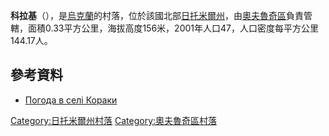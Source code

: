 {{coord|51|29|15|N|28|36|41|E|scale:30000|display=title}}

'''科拉基'''（{{lang-uk|Кораки}}），是[[烏克蘭|烏克蘭]]的村落，位於該國北部[[日托米爾州|日托米爾州]]，由[[奧夫魯奇區|奧夫魯奇區]]負責管轄，面積0.33平方公里，海拔高度156米，2001年人口47，人口密度每平方公里144.17人。

==參考資料== 
* [http://weather.in.ua/ua/zhitomirskaja/11441 Погода в селі Кораки]

{{DEFAULTSORT:Кораки}}
[[Category:日托米爾州村落|Category:日托米爾州村落]]
[[Category:奧夫魯奇區村落|Category:奧夫魯奇區村落]]


{{Zhytomyr-geo-stub}}